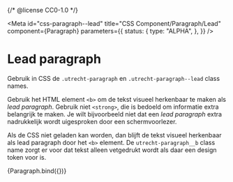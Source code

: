 {/* @license CC0-1.0 */}


<Meta
  id="css-paragraph--lead"
  title="CSS Component/Paragraph/Lead"
  component={Paragraph}
  parameters={{
    status: {
      type: "ALPHA",
    },
  }}
/>

# Lead paragraph

Gebruik in CSS de `.utrecht-paragraph` en `.utrecht-paragraph--lead` class names.

Gebruik het HTML element `<b>` om de tekst visueel herkenbaar te maken als _lead paragraph_. Gebruik niet `<strong>`, die is bedoeld om informatie extra belangrijk te maken. Je wilt bijvoorbeeld niet dat een _lead paragraph_ extra nadrukkelijk wordt uigesproken door een schermvoorlezer.

Als de CSS niet geladen kan worden, dan blijft de tekst visueel herkenbaar als lead paragraph door het `<b>` element. De `utrecht-paragraph__b` class name zorgt er voor dat tekst alleen vetgedrukt wordt als daar een design token voor is.

<Canvas>
  <Story
    name="Lead"
    args={{
      ...exampleArgs,
      lead: true,
    }}
  >
    {Paragraph.bind({})}
  </Story>
</Canvas>
